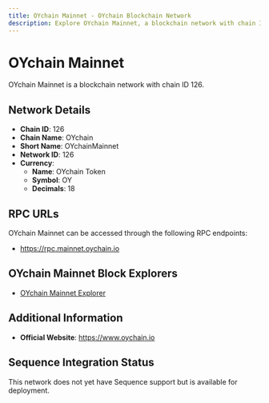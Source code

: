 ```yaml
--- 
title: OYchain Mainnet - OYchain Blockchain Network
description: Explore OYchain Mainnet, a blockchain network with chain ID 126. Learn about its native currency, OYchain Token, and how to interact with the network.
---
```


# OYchain Mainnet

OYchain Mainnet is a blockchain network with chain ID 126.

## Network Details

- **Chain ID**: 126
- **Chain Name**: OYchain
- **Short Name**: OYchainMainnet
- **Network ID**: 126
- **Currency**: 
  - **Name**: OYchain Token
  - **Symbol**: OY
  - **Decimals**: 18

## RPC URLs

OYchain Mainnet can be accessed through the following RPC endpoints:

- https://rpc.mainnet.oychain.io

## OYchain Mainnet Block Explorers

- [OYchain Mainnet Explorer](https://explorer.oychain.io)

## Additional Information

- **Official Website**: https://www.oychain.io

## Sequence Integration Status

This network does not yet have Sequence support but is available for deployment.
